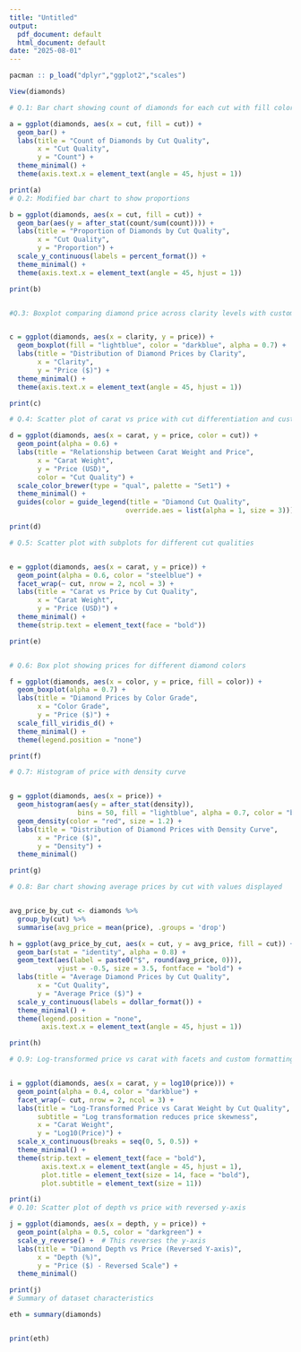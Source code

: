 ---
title: "Untitled"
output:
  pdf_document: default
  html_document: default
date: "2025-08-01"
---

```{r cars}
pacman :: p_load("dplyr","ggplot2","scales")

View(diamonds)

# Q.1: Bar chart showing count of diamonds for each cut with fill colors

a = ggplot(diamonds, aes(x = cut, fill = cut)) +
  geom_bar() +
  labs(title = "Count of Diamonds by Cut Quality",
       x = "Cut Quality",
       y = "Count") +
  theme_minimal() +
  theme(axis.text.x = element_text(angle = 45, hjust = 1))

print(a)
# Q.2: Modified bar chart to show proportions

b = ggplot(diamonds, aes(x = cut, fill = cut)) +
  geom_bar(aes(y = after_stat(count/sum(count)))) +
  labs(title = "Proportion of Diamonds by Cut Quality",
       x = "Cut Quality",
       y = "Proportion") +
  scale_y_continuous(labels = percent_format()) +
  theme_minimal() +
  theme(axis.text.x = element_text(angle = 45, hjust = 1))

print(b)


#Q.3: Boxplot comparing diamond price across clarity levels with custom color


c = ggplot(diamonds, aes(x = clarity, y = price)) +
  geom_boxplot(fill = "lightblue", color = "darkblue", alpha = 0.7) +
  labs(title = "Distribution of Diamond Prices by Clarity",
       x = "Clarity",
       y = "Price ($)") +
  theme_minimal() +
  theme(axis.text.x = element_text(angle = 45, hjust = 1))

print(c)

# Q.4: Scatter plot of carat vs price with cut differentiation and custom legend

d = ggplot(diamonds, aes(x = carat, y = price, color = cut)) +
  geom_point(alpha = 0.6) +
  labs(title = "Relationship between Carat Weight and Price",
       x = "Carat Weight",
       y = "Price (USD)",
       color = "Cut Quality") +
  scale_color_brewer(type = "qual", palette = "Set1") +
  theme_minimal() +
  guides(color = guide_legend(title = "Diamond Cut Quality",
                             override.aes = list(alpha = 1, size = 3)))

print(d)

# Q.5: Scatter plot with subplots for different cut qualities


e = ggplot(diamonds, aes(x = carat, y = price)) +
  geom_point(alpha = 0.6, color = "steelblue") +
  facet_wrap(~ cut, nrow = 2, ncol = 3) +
  labs(title = "Carat vs Price by Cut Quality",
       x = "Carat Weight",
       y = "Price (USD)") +
  theme_minimal() +
  theme(strip.text = element_text(face = "bold"))

print(e)


# Q.6: Box plot showing prices for different diamond colors

f = ggplot(diamonds, aes(x = color, y = price, fill = color)) +
  geom_boxplot(alpha = 0.7) +
  labs(title = "Diamond Prices by Color Grade",
       x = "Color Grade",
       y = "Price ($)") +
  scale_fill_viridis_d() +
  theme_minimal() +
  theme(legend.position = "none")

print(f)

# Q.7: Histogram of price with density curve


g = ggplot(diamonds, aes(x = price)) +
  geom_histogram(aes(y = after_stat(density)), 
                 bins = 50, fill = "lightblue", alpha = 0.7, color = "black") +
  geom_density(color = "red", size = 1.2) +
  labs(title = "Distribution of Diamond Prices with Density Curve",
       x = "Price ($)",
       y = "Density") +
  theme_minimal()

print(g)

# Q.8: Bar chart showing average prices by cut with values displayed


avg_price_by_cut <- diamonds %>%
  group_by(cut) %>%
  summarise(avg_price = mean(price), .groups = 'drop')

h = ggplot(avg_price_by_cut, aes(x = cut, y = avg_price, fill = cut)) +
  geom_bar(stat = "identity", alpha = 0.8) +
  geom_text(aes(label = paste0("$", round(avg_price, 0))), 
            vjust = -0.5, size = 3.5, fontface = "bold") +
  labs(title = "Average Diamond Prices by Cut Quality",
       x = "Cut Quality",
       y = "Average Price ($)") +
  scale_y_continuous(labels = dollar_format()) +
  theme_minimal() +
  theme(legend.position = "none",
        axis.text.x = element_text(angle = 45, hjust = 1))

print(h)

# Q.9: Log-transformed price vs carat with facets and custom formatting


i = ggplot(diamonds, aes(x = carat, y = log10(price))) +
  geom_point(alpha = 0.4, color = "darkblue") +
  facet_wrap(~ cut, nrow = 2, ncol = 3) +
  labs(title = "Log-Transformed Price vs Carat Weight by Cut Quality",
       subtitle = "Log transformation reduces price skewness",
       x = "Carat Weight",
       y = "Log10(Price)") +
  scale_x_continuous(breaks = seq(0, 5, 0.5)) +
  theme_minimal() +
  theme(strip.text = element_text(face = "bold"),
        axis.text.x = element_text(angle = 45, hjust = 1),
        plot.title = element_text(size = 14, face = "bold"),
        plot.subtitle = element_text(size = 11))

print(i)
# Q.10: Scatter plot of depth vs price with reversed y-axis

j = ggplot(diamonds, aes(x = depth, y = price)) +
  geom_point(alpha = 0.5, color = "darkgreen") +
  scale_y_reverse() +  # This reverses the y-axis
  labs(title = "Diamond Depth vs Price (Reversed Y-axis)",
       x = "Depth (%)",
       y = "Price ($) - Reversed Scale") +
  theme_minimal()

print(j)
# Summary of dataset characteristics

eth = summary(diamonds)


print(eth)


```